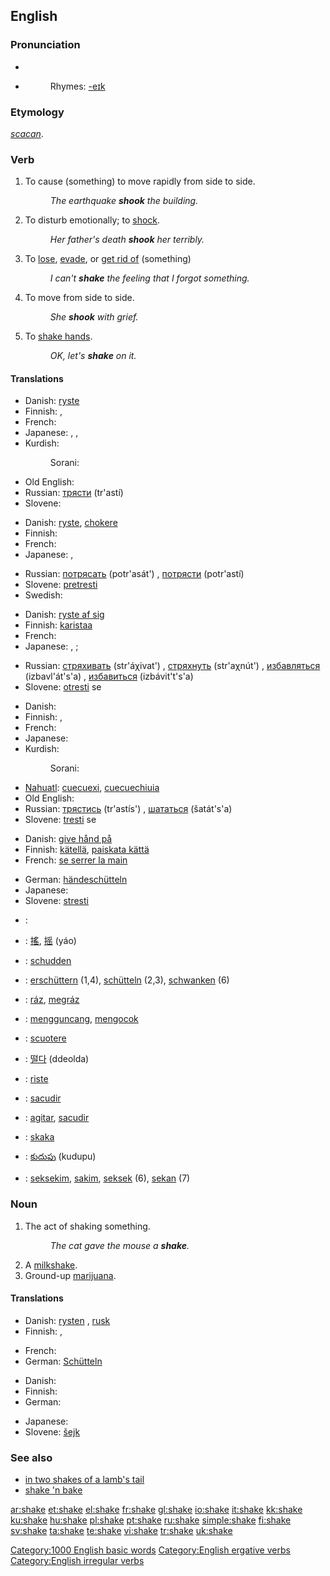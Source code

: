==English==
{{wikipedia}}

===Pronunciation===
* {{IPA|/'ʃeɪk/}}
* {{audio|en-us-shake.ogg|Audio (US)}}
*: Rhymes: [[Rhymes:English:-eɪk|-eɪk]]

===Etymology===
{{OE.}} ''[[scacan]]''.

===Verb===
{{en-verb|shakes|shaking|shook|shaken}}

# {{transitive|ergative}} To cause (something) to move rapidly from side to side.
#: ''The earthquake '''shook''' the building.''
# {{transitive}} To disturb emotionally; to [[shock]].
#: ''Her father's death '''shook''' her terribly.''
# {{transitive}} To [[lose]], [[evade]], or [[get rid of]] (something)
#: ''I can't '''shake''' the feeling that I forgot something.''
# {{intransitive}} To move from side to side.
#: ''She '''shook''' with grief.''
# {{intransitive}} To [[shake hands]].
#: ''OK, let's '''shake''' on it.''

====Translations====
{{trans-top|transitive: to cause to move}}
* Danish: [[ryste]]
* Finnish: {{t-|fi|ravistaa}}, {{t-|fi|ravistella}}
* French: {{t+|fr|secouer}}
* Japanese: {{t|ja|揺する|tr=yusuru|sc=Jpan}}, {{t|ja|揺らす|tr=yurasu|sc=Jpan}}, {{t+|ja|振る|tr=furu|sc=Jpan}}
* Kurdish:
*: Sorani: {{t|ku|شه‌قاندن|tr=shaqAndin|sc=KUchar}}
{{trans-mid}}
* Old English: {{t-|ang|cweccan|alt=cweċċan|xs=Old English}}
* Russian: [[трясти]] (tr'astí) {{impf}}
* Slovene: {{t-|sl|tresti}}
{{trans-bottom}}

{{trans-top|transitive: to disturb emotionally}}
* Danish: [[ryste]], [[chokere]]
* Finnish: {{t-|fi|järkyttää}}
* French: {{t+|fr|secouer}}
* Japanese: {{t|ja|動揺させる|tr=dōyō saseru|sc=Jpan}}, {{t|ja|狼狽させる|tr=rōbai saseru|sc=Jpan}}
{{trans-mid}}
* Russian: [[потрясать]] (potr'asát') {{impf}}, [[потрясти]] (potr'astí) {{pf}}
* Slovene: [[pretresti]]
* Swedish: {{t+|sv|skaka}}
{{trans-bottom}}

{{trans-top|transitive: to lose, evade}}
* Danish: [[ryste af sig]]
* Finnish: [[karistaa]]
* French: {{t+|fr|secouer}}
* Japanese: {{qualifier|shake off}} {{t|ja|振り払う|tr=furi-harau|sc=Jpan}}, {{t|ja|振り落とす|tr=furi-otosu|sc=Jpan}}; {{qualifier|get rid of}} {{t|ja|拭う|tr=nuguu|sc=Jpan}}
{{trans-mid}}
* Russian: [[стряхивать]] (str'áχivat') {{impf}}, [[стряхнуть]] (str'aχnút') {{pf}}, [[избавляться]] (izbavl'át's'a) {{impf}}, [[избавиться]] (izbávit't's'a) {{pf}}
* Slovene: [[otresti]] se
{{trans-bottom}}

{{trans-top|intransitive: to move from side to side}}
* Danish: {{t-|da|rokke}}
* Finnish: {{t-|fi|vavista}}, {{t+|fi|täristä}}
* French: {{t+|fr|secouer|alt=se secouer}}
* Japanese: {{t|ja|揺れる|tr=yureru|sc=Jpan}}
* Kurdish:
*: Sorani: {{t|ku|شه‌قاندنه‌وه‌|tr=shaqAndinawa|sc=KUchar}}
{{trans-mid}}
* [[Nahuatl]]: [[cuecuexi]], [[cuecuechiuia]]
* Old English: {{t-|ang|cwacian|xs=Old English}}
* Russian: [[трястись]] (tr'astís') {{impf}}, [[шататься]] (šatát's'a) {{impf}}
* Slovene: [[tresti]] se
{{trans-bottom}}

{{trans-top|intransitive: to shake hands}}
* Danish: [[give hånd på]]
* Finnish: [[kätellä]], [[paiskata kättä]]
* French: [[se serrer la main]]
{{trans-mid}}
* German: [[händeschütteln]]
* Japanese: {{t|ja|握手する|tr=akushu suru|sc=Jpan}}
* Slovene: [[stresti]]
{{trans-bottom}}

{{checktrans}}
{{trans-top|translations to be checked}}
* {{ttbc|Arabic}}: {{Arab|[[هز]]}} {{IPAchar|(házza)}}
* {{ttbc|Chinese}}: [[搖]], [[摇]] (yáo)
* {{ttbc|Dutch}}: [[schudden]]
* {{ttbc|German}}: [[erschüttern]] (1,4), [[schütteln]] (2,3), [[schwanken]] (6)
* {{ttbc|Hungarian}}: [[ráz]], [[megráz]]
* {{ttbc|Indonesian}}: [[guncang|mengguncang]], [[kocok|mengocok]]
* {{ttbc|Italian}}: [[scuotere]]
{{trans-mid}}
* {{ttbc|Korean}}: [[떨다]] (ddeolda)
* {{ttbc|Norwegian}}: [[riste]]
* {{ttbc|Portuguese}}: [[sacudir]]
* {{ttbc|Spanish}}: [[agitar]], [[sacudir]]
* {{ttbc|Swedish}}: [[skaka]]
* {{ttbc|Telugu}}: [[కుదుపు]] (kudupu)
* {{ttbc|Tok Pisin}}: [[seksekim]], [[sakim]], [[seksek]] (6), [[sekan]] (7)
{{trans-bottom}}

===Noun===
{{en-noun}}

# The act of shaking something.
#: ''The cat gave the mouse a '''shake'''.''
# A [[milkshake]].
# Ground-up [[marijuana]].

====Translations====
{{trans-top|act of shaking}}
* Danish: [[rysten]] {{c}}, [[rusk]] {{n}}
* Finnish: {{t-|fi|ravistus}}, {{t-|fi|ravistelu}}
{{trans-mid}}
* French: {{t+|fr|secousse}}
* German: [[Schütteln]] {{f}}
{{trans-bottom}}

{{trans-top|milkshake}}
* Danish: {{t-|da|milkshake|c}}
* Finnish: {{t+|fi|pirtelö}}
* German: {{t+|de|Milchshake|m}}
{{trans-mid}}
* Japanese: {{t|ja|ミルクセーキ|tr=miruku-sēki|sc=Jpan}}
* Slovene: [[šejk]] {{m}}
{{trans-bottom}}

{{trans-top|ground-up marijuana}}
{{trans-mid}}
{{trans-bottom}}

===See also===
* [[in two shakes of a lamb's tail]]
* [[shake 'n bake]]

[[Category:1000 English basic words]]
[[Category:English ergative verbs]]
[[Category:English irregular verbs]]

[[ar:shake]]
[[et:shake]]
[[el:shake]]
[[fr:shake]]
[[gl:shake]]
[[io:shake]]
[[it:shake]]
[[kk:shake]]
[[ku:shake]]
[[hu:shake]]
[[pl:shake]]
[[pt:shake]]
[[ru:shake]]
[[simple:shake]]
[[fi:shake]]
[[sv:shake]]
[[ta:shake]]
[[te:shake]]
[[vi:shake]]
[[tr:shake]]
[[uk:shake]]